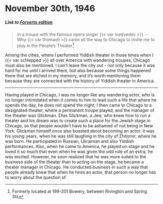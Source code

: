 # November 30th, 1946

##### _Link to [Forverts edition](https://www.nli.org.il/en/newspapers/frw/1946/11/30/01/)_ {.unnumbered}

> In a troupe with the famous opera singer {{< var medvedev >}}. -- Why {{< var thomash >}} came all the way to Chicago to invite me to play in the People's Theater^[Formerly located at 199-201 Bowery, between Rivington and Spring Sts].


Among the cities, where I performed Yiddish theater in those times when I {{< var schlepped >}} all over America with wandering troupes, Chicago must also be mentioned. I can't leave the city out - not only because it was hard for me until I arrived there, but also because some things happened there that are etched in my memory, and it's worth mentioning them because they are connected with the history of Yiddish theater in America.

----

Having played in Chicago, I was no longer like any wandering actor, who is no longer intimidated when it comes to him to lead such a life that where he spends the day, he does not spend the night; I then came to Chicago to a designated theater, where a permanent troupe played, and the manager of the theater was Glickman. Elias Glickman, a Jew, who knew how to run a theater and his dream was to create such a place for the Jewish stage in Chicago, so that people wouldn't have to be ashamed of not being in New York.
Glickman himself once also boasted about becoming an actor: it was his young years, when he was still laughing in the city of Zhitomir, where he was born. He participated in Russian, Ukrainian and also Yiddish performances. Also, when he came to America, he played on stage and he loved it so much that even when he was given the odd role of an extra, he was excited. However, he soon realized that he was more suited to the business side of the theater than to acting on the stage, he became a theater manager in Chicago. He conducted business in such a way that people already knew that when he hires an actor, that person no longer has to worry about the question of 
